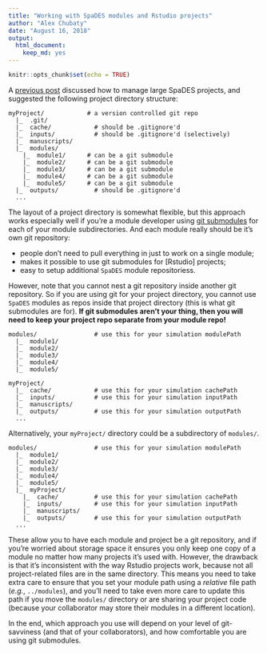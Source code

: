 ```yaml
---
title: "Working with SpaDES modules and Rstudio projects"
author: "Alex Chubaty"
date: "August 16, 2018"
output: 
  html_document: 
    keep_md: yes
---
```


```r
knitr::opts_chunk$set(echo = TRUE)
```

A [previous post](/2018/04/18/managing-large-spades-projects) discussed how to manage large SpaDES projects, and suggested the following project directory structure:

```
myProject/            # a version controlled git repo
  |_  .git/
  |_  cache/            # should be .gitignore'd
  |_  inputs/           # should be .gitignore'd (selectively)
  |_  manuscripts/
  |_  modules/
    |_  module1/      # can be a git submodule
    |_  module2/      # can be a git submodule
    |_  module3/      # can be a git submodule
    |_  module4/      # can be a git submodule
    |_  module5/      # can be a git submodule
  |_  outputs/          # should be .gitignore'd
  ...
```

The layout of a project directory is somewhat flexible, but this approach works especially well if you're a module developer using [git submodules](https://git-scm.com/book/en/v2/Git-Tools-Submodules) for each of your module subdirectories.
And each module really should be it's own git repository:

- people don't need to pull everything in just to work on a single module;
- makes it possible to use git submodules for [Rstudio] projects;
- easy to setup additional `SpaDES` module repositoriess.

However, note that you cannot nest a git repository inside another git repository.
So if you are using git for your project directory, you cannot use `SpaDES` modules as repos inside that project directory (this is what git submodules are for).
**If git submodules aren’t your thing, then you will need to keep your project repo separate from your module repo!**

```
modules/                # use this for your simulation modulePath
  |_  module1/
  |_  module2/
  |_  module3/
  |_  module4/
  |_  module5/

myProject/
  |_  cache/            # use this for your simulation cachePath
  |_  inputs/           # use this for your simulation inputPath
  |_  manuscripts/
  |_  outputs/          # use this for your simulation outputPath
  ...
```

Alternatively, your `myProject/` directory could be a subdirectory of `modules/`.

```
modules/                # use this for your simulation modulePath
  |_  module1/
  |_  module2/
  |_  module3/
  |_  module4/
  |_  module5/
  |_  myProject/
    |_  cache/          # use this for your simulation cachePath
    |_  inputs/         # use this for your simulation inputPath
    |_  manuscripts/
    |_  outputs/        # use this for your simulation outputPath
  ...
```

These allow you to have each module and project be a git repository, and if you're worried about storage space it ensures you only keep one copy of a module no matter how many projects it's used with.
However, the drawback is that it's inconsistent with the way Rstudio projects work, because not all project-related files are in the same directory.
This means you need to take extra care to ensure that you set your module path using a *relative* file path (*e.g.*, `../modules`), and you'll need to take even more care to update this path if you move the `modules/` directory or are sharing your project code (because your collaborator may store their modules in a different location).

In the end, which approach you use will depend on your level of git-savviness (and that of your collaborators), and how comfortable you are using git submodules.
